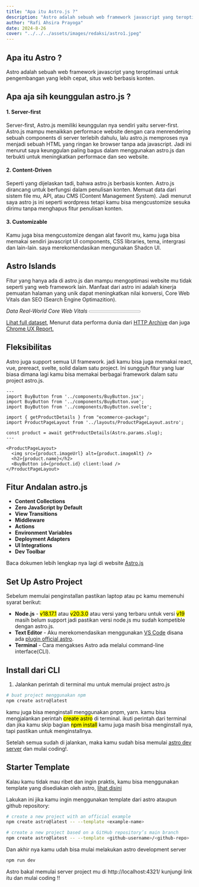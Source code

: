 ```yaml
---
title: "Apa itu Astro.js ?"
description: "Astro adalah sebuah web framework javascript yang teroptimasi untuk pengembangan yang lebih cepat, situs web berbasis konten."
author: "Rafi Ahsira Prayoga"
date: 2024-8-26
cover: "../../../assets/images/redaksi/astro1.jpeg"
---
```



## Apa itu Astro ?

Astro adalah sebuah web framework javascript yang teroptimasi untuk pengembangan yang lebih cepat, situs web berbasis konten.

## Apa aja sih keunggulan astro.js ?

#### 1. Server-first

Server-first, Astro.js memiliki keunggulan nya sendiri yaitu server-first. Astro.js mampu menaikkan performace website dengan cara menrendering sebuah components di server terlebih dahulu, lalu astro.js memproses nya menjadi sebuah HTML yang ringan ke browser tanpa ada javascript. Jadi ini menurut saya keunggulan paling bagus dalam menggunakan astro.js dan terbukti untuk meningkatkan performace dan seo website.

#### 2. Content-Driven

Seperti yang dijelaskan tadi, bahwa astro.js berbasis
konten. Astro.js dirancang untuk berfungsi dalam
penulisan konten. Memuat data dari sistem file mu, API,
atau CMS (Content Management System). Jadi menurut saya
astro js ini seperti wordpress tetapi kamu bisa
mengcustomize sesuka dirimu tanpa menghapus fitur
penulisan konten.

#### 3. Customizable

Kamu juga bisa mengcustomize dengan alat favorit mu, kamu juga bisa memakai sendiri javascript UI components, CSS libraries, tema, intergrasi dan lain-lain. saya merekomendasikan mengunakan Shadcn UI.

## Astro Islands

Fitur yang hanya ada di astro.js dan mampu mengoptimasi website mu tidak seperti yang web framework lain. Manfaat dari astro ini adalah kinerja pemuatan halaman yang unik dapat meningkatkan nilai konversi, Core Web Vitals dan SEO (Search Engine Optimazition).

*Data Real-World Core Web Vitals*
<Progress value={60} framework="Astro.js" />
<Progress value={38} framework="Wordpress" />
<Progress value={38} framework="Gastby" />
<Progress value={24} framework="Next.js" />
<Progress value={20} framework="Nuxt.js" />

[Lihat full dataset](https://lookerstudio.google.com/u/0/reporting/55bc8fad-44c2-4280-aa0b-5f3f0cd3d2be/page/M6ZPC?params=%7B%22df44%22:%22include%25EE%2580%25800%25EE%2580%2580IN%25EE%2580%2580WordPress%25EE%2580%2580Next.js%25EE%2580%2580Nuxt.js%25EE%2580%2580Gatsby%25EE%2580%2580Astro%25EE%2580%2580SvelteKit%25EE%2580%2580Remix%22%7D), Menurut data performa dunia dari [HTTP Archive](https://httparchive.org/) dan juga [Chrome UX Report.](https://developer.chrome.com/docs/crux)

## Fleksibilitas

Astro juga support semua UI framework. jadi kamu bisa juga memakai react, vue, prereact, svelte, solid dalam satu project. Ini sungguh fitur yang luar biasa dimana lagi kamu bisa memakai berbagai framework dalam satu project astro.js.

```astro
---
import BuyButton from '../components/BuyButton.jsx';
import BuyButton from '../components/BuyButton.vue';
import BuyButton from '../components/BuyButton.svelte';

import { getProductDetails } from "ecommerce-package";
import ProductPageLayout from '../layouts/ProductPageLayout.astro';

const product = await getProductDetails(Astro.params.slug);
---

<ProductPageLayout>
  <img src={product.imageUrl} alt={product.imageAlt} />
  <h2>{product.name}</h2>
  <BuyButton id={product.id} client:load />
</ProductPageLayout>
```

## Fitur Andalan astro.js
- **Content Collections**
- **Zero JavaScript by Default**
- **View Transitions**
- **Middleware**
- **Actions**
- **Environment Variables**
- **Deployment Adapters**
- **UI Integrations**
- **Dev Toolbar**

Baca dokumen lebih lengkap nya lagi di website [Astro.js](https://docs.astro.build/en/getting-started/)

## Set Up Astro Project

Sebelum memulai penginstallan pastikan laptop atau pc kamu memenuhi syarat berikut:

- <strong>Node.js</strong> - <mark>v18.17.1</mark> atau <mark>v20.3.0</mark> atau versi yang terbaru untuk versi <mark>v19</mark> masih belum support jadi pastikan versi node.js mu sudah kompetible dengan astro.js.
- <strong>Text Editor</strong> - Aku merekomendasikan menggunakan [VS Code](https://code.visualstudio.com/) disana ada [plugin official astro](https://marketplace.visualstudio.com/items?itemName=astro-build.astro-vscode).
- <strong>Terminal</strong> - Cara mengakses Astro ada melalui command-line interface(CLI).

## Install dari CLI

1. Jalankan perintah di terminal mu untuk memulai project astro.js

```bash
# buat project menggunakan npm
npm create astro@latest
```

kamu juga bisa menginstall menggunakan pnpm, yarn. kamu bisa mengjalankan perintah <mark>create astro</mark> di terminal. ikuti perintah dari terminal dan jika kamu skip bagian <mark>npm install</mark> kamu juga masih bisa menginstall nya, tapi pastikan untuk menginstallnya.

Setelah semua sudah di jalankan, maka kamu sudah bisa memulai [astro dev server](https://docs.astro.build/en/install-and-setup/#start-the-astro-dev-server) dan mulai coding!.

## Starter Template

Kalau kamu tidak mau ribet dan ingin praktis, kamu bisa menggunakan template yang disediakan oleh astro, [lihat disini](https://astro.build/themes)

Lakukan ini jika kamu ingin menggunakan template dari astro ataupun github repository:

```bash
# create a new project with an official example
npm create astro@latest -- --template <example-name>

# create a new project based on a GitHub repository’s main branch
npm create astro@latest -- --template <github-username>/<github-repo>
```

Dan akhir nya kamu udah bisa mulai melakukan astro development server

```bash
npm run dev
```

Astro bakal memulai server project mu di http://localhost:4321/ kunjungi link itu dan mulai coding !!